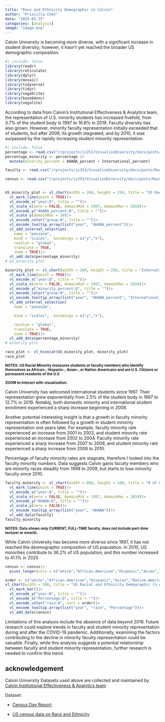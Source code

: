 ```yaml
---
title: "Race and Ethnicity Demographic in Calvin"
author: "Priscilla Chen"
date: "2025-03-25"
categories: [analysis]
image: "image.png"
---
```


Calvin University is becoming more diverse, with a significant increase in student diversity; however, it hasn't yet reached the broader US demographic composition.

```r
#| include: false
library(readr)
library(reticulate)
library(dplyr)
library(mosaic)
library(tidyverse)
library(tidyr)
library(vegabrite)
library(base64enc)
library(vegalite)
```

According to data from Calvin's Institutional Effectiveness & Analytics team, the representation of U.S. minority students has increased fivefold, from 3.7% of the student body in 1997 to 16.8% in 2019. Faculty diversity has also grown. However, minority faculty representation initially exceeded that of students, but after 2009, its growth stagnated, and by 2010, it was surpassed by the rapidly increasing student minority representation. 

<text> </text>
```r
#| include: false
percentage <- read.csv("/rprojects/jc253/VisualizeDiversity/docs/posts/RacesinCalvin/Core290_Final(Percentages).csv")
percentage_minority <- percentage |>
  mutate(minority_percent = AHANA_percent + International_percent)

faculty <- read.csv("/rprojects/jc253/VisualizeDiversity/docs/posts/RacesinCalvin/Core290_Final(Faculty #).csv")

census <- read.csv("/rprojects/jc253/VisualizeDiversity/docs/posts/RacesinCalvin/Core290_Final(USgeneral).csv")
  
```

```r
US_minority_plot <- vl_chart(width = 260, height = 250, title = "US Racial Minority Rate at Calvin (%)")|>
  vl_mark_line(point = TRUE)|>
  vl_encode_x("year:Q", title = "")|>
  vl_scale_x(zero = FALSE, domainMid = 1997, domainMax = 2019)|>
  vl_encode_y("AHANA_percent:Q", title = "")|>
  vl_scale_y(domainMax = 30)|>
  vl_encode_color("group:N", title = "")|>
  vl_encode_tooltip_array(list("year", "AHANA_percent"))|>
  vl_add_interval_selection(
    name = "panzoom", 
    bind = "scales",  encodings = c("y","x"), 
    resolve = "global",   
    translate = TRUE,   
    zoom = TRUE)|>         
  vl_add_data(percentage_minority)
# US_minority_plot
```
```r
minority_plot <- vl_chart(width = 260, height = 250, title = "International and Racial Minority at Calvin (%)")|>
  vl_mark_line(point = TRUE)|>
  vl_encode_x("year:Q", title = "")|>
  vl_scale_x(zero = FALSE, domainMid = 1997, domainMax = 2019)|>
  vl_encode_y("minority_percent:Q", title = "")|>
  vl_encode_color("group:N", title = "")|>
  vl_encode_tooltip_array(list("year", "AHANA_percent", "International_percent", "minority_percent"))|>
  vl_add_interval_selection(
    name = "panzoom", 

    bind = "scales",  encodings = c("y","x"), 

    resolve = "global",   
    translate = TRUE,     
    zoom = TRUE)|>          
  vl_add_data(percentage_minority)
# minority_plot
```
```r
race_plot <- vl_hconcat(US_minority_plot, minority_plot)
race_plot
```
<small><strong>NOTES: US Racial Minority measures students or faculty members who identify themselves as African-, Hispanic-, Asian-, or Native-Americans and are U.S. Citizens or permanent residents of the U.S
</strong></small>

<small><strong>ZOOM to interact with visualization.
</strong></small>

<text> </text>

Calvin University has welcomed international students since 1997. Their representation grew exponentially from 2.5% of the student body in 1997 to 12.7% in 2019. Notably, both domestic minority and international student enrollment experienced a sharp increase beginning in 2008.  

Another potential interesting insight is that a growth in faculty minority representation is often followed by a growth in student minority representation one years later. For example, faculty minority rate experienced an increase from 2001 to 2003, and student minority rate experienced an increase from 2002 to 2004. Faculty minority rate experienced a sharp increase from 2007 to 2009, and student minority rate experienced a sharp increase from 2008 to 2010. 


Percentage of faculty minority rates are stagnate, therefore I looked into the faculty minority numbers. Data suggests Calvin gains faculty members who are minority races steadily from 1998 to 2009, but starts to lose minority faculty since 2010. 

```r
faculty_minority <- vl_chart(width = 600, height = 100, title = "# of Faculty who are Racial Minority")|>
  vl_mark_line(point = TRUE)|>
  vl_encode_x("year:Q", title = "")|>
  vl_scale_x(zero = FALSE, domainMid = 1997, domainMax = 2019)|>
  vl_encode_y("AHANA:Q", title = "")|>
  vl_scale_y(zero = FALSE)|>
  vl_encode_tooltip_array(list("year", "AHANA"))|>
  vl_add_data(faculty)
faculty_minority
```
<small><strong>NOTES: Data shows only CURRENT, FULL-TIME faculty, does not include part-time lecturer or emeriti.  
</strong></small>

While Calvin University has become more diverse since 1997, it has not reached the deomographic composition of US population. In 2010, US minorities contribute to 36.2% of US population; and this number increased to 41.1% in 2020. 

```r
census <- census|>
  pivot_longer(cols = c("white","African.American","Hispanic","Asian","Native.American", "Other"), values_to = "Percentage", names_to = "race")
```
```r
order <- c("white","African.American","Hispanic","Asian","Native.American", "Other")
vl_chart(width = 580, title = "US Racial and Ethnicity Demographic (% of population)")|>
  vl_mark_bar()|>
  vl_encode_y("year:N", title = "")|>
  vl_encode_x("Percentage:Q", title = "")|>
  vl_encode_color("race:N", sort = order)|>
  vl_encode_tooltip_array(list("year", "race", "Percentage"))|>
  vl_add_data(census)
```

<text> </text>

Limitations of this analysis include the absence of data beyond 2019. Future research could explore trends in faculty and student minority representation during and after the COVID-19 pandemic. Additionally, examining the factors contributing to the decline in minority faculty representation could be valuable. Finally, while this analysis suggests a potential relationship between faculty and student minority representation, further research is needed to confirm this trend.

<text> </text>

## acknowledgement

Calvin University Datasets used above are collected and maintained by [Calvin Institutional Effectiveness & Analytics team](https://calvin.edu/effectiveness-analytics)

Dataset: 

- [Census Day Report](https://calvincollege.sharepoint.com/sites/ReportsandAnalytics/SitePages/Census-Day-Report.aspx).

- [US census data on Race and Ethnicity]( https://usafacts.org/data/topics/people-society/population-and-demographics/our-changing-population/)
